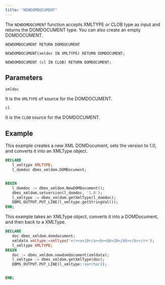 ```yaml
---
title: "NEWDOMDOCUMENT"
---
```



The `NEWDOMDOCUMENT` function accepts XMLTYPE or CLOB type as input and returns the DOMDOCUMENT type. You can also create an empty DOMDOCUMENT.

```
NEWDOMDOCUMENT RETURN DOMDOCUMENT

NEWDOMDOCUMENT(xmldoc IN XMLTYPE) RETURN DOMDOCUMENT;

NEWDOMDOCUMENT (cl IN CLOB) RETURN DOMDOCUMENT;
```

## Parameters

`xmldoc`

It is the `XMLTYPE` of source for the DOMDOCUMENT.

`cl`

It is the `CLOB` source for the DOMDOCUMENT.

## Example

This example creates a new XML DOMDocument, sets the version to 1.0, and converts it into an XMLType object.

```sql
DECLARE
   l_xmltype XMLTYPE;
   l_domdoc dbms_xmldom.DOMDocument;


BEGIN
   l_domdoc := dbms_xmldom.NewDOMDocument();
   dbms_xmldom.setversion(l_domdoc, '1.0');
   l_xmltype := dbms_xmldom.getXmlType(l_domdoc);
   DBMS_OUTPUT.PUT_LINE(l_xmltype.getStringVal());
END;
```

This example takes an XMLType object, converts it into a DOMDocument, and then back to a XMLType.

```sql
DECLARE
   doc dbms_xmldom.domdocument;
   xmldata xmltype:=xmltype('<r><a>10</a><b><bb>20</bb></b></r>');
   l_xmltype XMLTYPE;
BEGIN
   doc := dbms_xmldom.newdomdocument(xmldata);
   l_xmltype := dbms_xmldom.getXmlType(doc);
   DBMS_OUTPUT.PUT_LINE(l_xmltype::varchar2);


END;
```